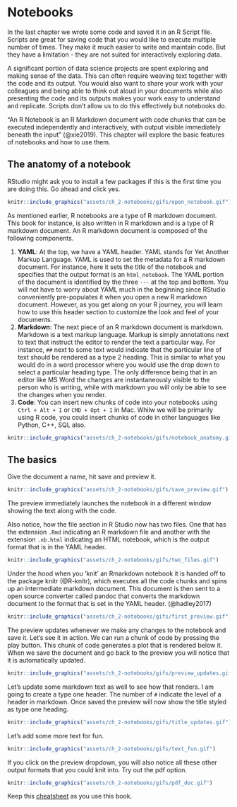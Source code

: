 # Notebooks

In the last chapter we wrote some code and saved it in an R Script file. Scripts are great for saving code that you would like to execute multiple number of times. They make it much easier to write and maintain code. But they have a limitation - they are not suited for interactively exploring data. 

A significant portion of data science projects are spent exploring and making sense of the data. This can often require weaving text together with the code and its output. You would also want to share your work with your colleagues and being able to think out aloud in your documents while also presenting the code and its outputs makes your work easy to understand and replicate. Scripts don't allow us to do this effectively but notebooks do.

"An R Notebook is an R Markdown document with code chunks that can be executed independently and interactively, with output visible immediately beneath the input" (@xie2019). This chapter will explore the basic features of notebooks and how to use them.

## The anatomy of a notebook
RStudio might ask you to install a few packages if this is the first time you are doing this. Go ahead and click yes.

```r
knitr::include_graphics("assets/ch_2-notebooks/gifs/open_notebook.gif")
```

As mentioned earlier, R notebooks are a type of R markdown document. This book for instance, is also written in R markdown and is a type of R markdown document. An R markdown document is composed of the following components. 

1. **YAML**: At the top, we have a YAML header. YAML stands for Yet Another Markup Language. YAML is used to set the metadata for a R markdown document. For instance, here it sets the title of the notebook and specifies that the output format is an `html_notebook`.
The YAML portion of the document is identified by the three `---` at the top and bottom. You will not have to worry about YAML much in the beginning since RStudio conveniently pre-populates it when you open a new R markdown document. However, as you get along on your R journey, you will learn how to use this header section to customize the look and feel of your documents.
2. **Markdown**: The next piece of an R markdown document is markdown. Markdown is a text markup language. Markup is simply annotations next to text that instruct the editor to render the text a particular way. For instance, `##` next to some text would indicate that the particular line of text should be rendered as a type 2 heading. This is similar to what you would do in a word processor where you would use the drop down to select a particular heading type. The only difference being that in an editor like MS Word the changes are instantaneously visible to the person who is writing, while with markdown you will only be able to see the changes when you render.
3. **Code**: You can insert new chunks of code into your notebooks using `Ctrl + Alt + I` or `CMD + Opt + I` in Mac. Whilw we will be primarily using R code, you could insert chunks of code in other languages like Python, C++, SQL also.



```r
knitr::include_graphics("assets/ch_2-notebooks/gifs/notebook_anatomy.gif")
```

## The basics
Give the document a name, hit save and preview it.

```r
knitr::include_graphics("assets/ch_2-notebooks/gifs/save_preview.gif")
```

The preview immediately launches the notebook in a different window showing the text along with the code. 

Also notice, how the file section in R Studio now has two files. One that has the extension `.Rmd` indicating an R markdown file and another with the extension `.nb.html` indicating an HTML notebook, which is the output format that is in the YAML header.

```r
knitr::include_graphics("assets/ch_2-notebooks/gifs/two_files.gif")
```

Under the hood when you 'knit' an Rmarkdown notebook it is handed off to the package knitr (@R-knitr), which executes all the code chunks and spins up an intermediate markdown document. This document is then sent to a open source converter called pandoc that converts the markdown document to the format that is set in the YAML header. (@hadley2017)

```r
knitr::include_graphics("assets/ch_2-notebooks/gifs/first_preview.gif")
```

The preview updates whenever we make any changes to the notebook and save it. Let's see it in action. We can run a chunk of code by pressing the play button. This chunk of code generates a plot that is rendered below it. When we save the document and go back to the preview you will notice that it is automatically updated.

```r
knitr::include_graphics("assets/ch_2-notebooks/gifs/preview_updates.gif")
```

Let's update some markdown text as well to see how that renders. I am going to create a type one header. The number of `#` indicate the level of a header in markdown. Once saved the preview will now show the title styled as type one heading.

```r
knitr::include_graphics("assets/ch_2-notebooks/gifs/title_updates.gif")
```

Let's add some more text for fun.

```r
knitr::include_graphics("assets/ch_2-notebooks/gifs/text_fun.gif")
```

If you click on the preview dropdown, you will also notice all these other output formats that you could knit into. Try out the pdf option.

```r
knitr::include_graphics("assets/ch_2-notebooks/gifs/pdf_doc.gif")
```



Keep this [cheatsheet](https://www.rstudio.com/wp-content/uploads/2015/03/rmarkdown-reference.pdf) as you use this book.  
